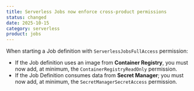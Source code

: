 ```yaml
---
title: Serverless Jobs now enforce cross-product permissions
status: changed
date: 2025-10-15
category: serverless
product: jobs
---
```


When starting a Job definition with `ServerlessJobsFullAccess` permission:
- If the Job definition uses an image from **Container Registry**, you must now add, at minimum, the `ContainerRegistryReadOnly` permission.
- If the Job Definition consumes data from **Secret Manager**; you must now add, at minimum, the `SecretManagerSecretAccess` permission.

